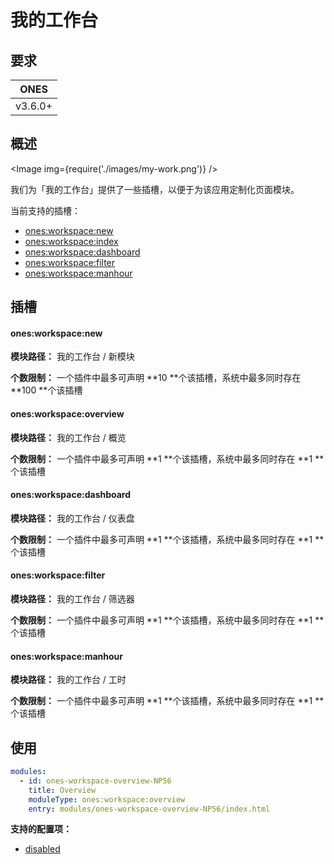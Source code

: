 
# 我的工作台

## 要求

| **ONES** |
| :------: |
| v3.6.0+  |

## 概述

<Image img={require('./images/my-work.png')} />

我们为「我的工作台」提供了一些插槽，以便于为该应用定制化页面模块。

当前支持的插槽：

- [ones:workspace:new](#onesworkspacenew)
- [ones:workspace:index](#onesworkspaceindex)
- [ones:workspace:dashboard](#onesworkspacedashboard)
- [ones:workspace:filter](#onesworkspacefilter)
- [ones:workspace:manhour](#onesworkspacemanhour)

## 插槽

#### ones:workspace:new

**模块路径：** 我的工作台 / 新模块

**个数限制：** 一个插件中最多可声明 **10 **个该插槽，系统中最多同时存在 **100 **个该插槽

#### ones:workspace:overview

**模块路径：** 我的工作台 / 概览

**个数限制：** 一个插件中最多可声明 **1 **个该插槽，系统中最多同时存在 **1 **个该插槽

#### ones:workspace:dashboard

**模块路径：** 我的工作台 / 仪表盘

**个数限制：** 一个插件中最多可声明 **1 **个该插槽，系统中最多同时存在 **1 **个该插槽

#### ones:workspace:filter

**模块路径：** 我的工作台 / 筛选器

**个数限制：** 一个插件中最多可声明 **1 **个该插槽，系统中最多同时存在 **1 **个该插槽

#### ones:workspace:manhour

**模块路径：** 我的工作台 / 工时

**个数限制：** 一个插件中最多可声明 **1 **个该插槽，系统中最多同时存在 **1 **个该插槽

## 使用

```yaml
modules:
  - id: ones-workspace-overview-NP56
    title: Overview
    moduleType: ones:workspace:overview
    entry: modules/ones-workspace-overview-NP56/index.html
```

**支持的配置项：**

- [disabled](../../../../reference/config/plugin.md#disabled)

